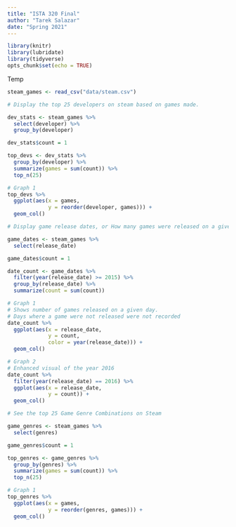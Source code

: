 ```yaml
---
title: "ISTA 320 Final"
author: "Tarek Salazar"
date: "Spring 2021"
---
```


```r
library(knitr)
library(lubridate)
library(tidyverse)
opts_chunk$set(echo = TRUE)
```

Temp

```r

steam_games <- read_csv("data/steam.csv")

# Display the top 25 developers on steam based on games made.

dev_stats <- steam_games %>%
  select(developer) %>%
  group_by(developer)

dev_stats$count = 1

top_devs <- dev_stats %>%
  group_by(developer) %>%
  summarize(games = sum(count)) %>%
  top_n(25)

# Graph 1
top_devs %>%
  ggplot(aes(x = games,
             y = reorder(developer, games))) +
  geom_col()

```

```r
# Display game release dates, or How many games were released on a given day

game_dates <- steam_games %>%
  select(release_date)

game_dates$count = 1

date_count <- game_dates %>%
  filter(year(release_date) >= 2015) %>%
  group_by(release_date) %>%
  summarize(count = sum(count))

# Graph 1
# Shows number of games released on a given day.
# Days where a game were not released were not recorded
date_count %>%
  ggplot(aes(x = release_date,
             y = count,
             color = year(release_date))) +
  geom_col()

# Graph 2
# Enhanced visual of the year 2016
date_count %>%
  filter(year(release_date) == 2016) %>%
  ggplot(aes(x = release_date,
             y = count)) +
  geom_col()

```

```r
# See the top 25 Game Genre Combinations on Steam

game_genres <- steam_games %>%
  select(genres)

game_genres$count = 1

top_genres <- game_genres %>%
  group_by(genres) %>%
  summarize(games = sum(count)) %>%
  top_n(25)

# Graph 1
top_genres %>%
  ggplot(aes(x = games,
             y = reorder(genres, games))) +
  geom_col()

```